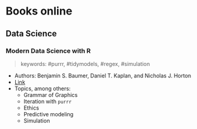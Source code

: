 # Books online {#books}

## Data Science

### Modern Data Science with R

> keywords: #purrr, #tidymodels, #regex, #simulation

* Authors: Benjamin S. Baumer, Daniel T. Kaplan, and Nicholas J. Horton
* [Link](https://mdsr-book.github.io/mdsr2e/)
* Topics, among others:
  * Grammar of Graphics
  * Iteration with `purrr`
  * Ethics
  * Predictive modeling
  * Simulation